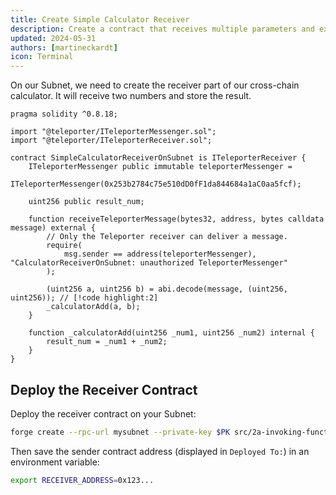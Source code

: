 ```yaml
---
title: Create Simple Calculator Receiver
description: Create a contract that receives multiple parameters and execute a function
updated: 2024-05-31
authors: [martineckardt]
icon: Terminal
---
```


On our Subnet, we need to create the receiver part of our cross-chain calculator. It will receive two numbers and store the result. 

```solidity title="src/02a-encoding-multiple-paramters/SimpleCalculatorReceiverOnSubnet.sol"
pragma solidity ^0.8.18;

import "@teleporter/ITeleporterMessenger.sol";
import "@teleporter/ITeleporterReceiver.sol";

contract SimpleCalculatorReceiverOnSubnet is ITeleporterReceiver {
    ITeleporterMessenger public immutable teleporterMessenger =
        ITeleporterMessenger(0x253b2784c75e510dD0fF1da844684a1aC0aa5fcf);

    uint256 public result_num;

    function receiveTeleporterMessage(bytes32, address, bytes calldata message) external {
        // Only the Teleporter receiver can deliver a message.
        require(
            msg.sender == address(teleporterMessenger), "CalculatorReceiverOnSubnet: unauthorized TeleporterMessenger"
        );

        (uint256 a, uint256 b) = abi.decode(message, (uint256, uint256)); // [!code highlight:2]
        _calculatorAdd(a, b);
    }

    function _calculatorAdd(uint256 _num1, uint256 _num2) internal {
        result_num = _num1 + _num2;
    }
}

```

## Deploy the Receiver Contract

Deploy the receiver contract on your Subnet:

```bash
forge create --rpc-url mysubnet --private-key $PK src/2a-invoking-functions/SimpleCalculatorReceiverOnSubnet.sol:SimpleCalculatorReceiverOnSubnet
```

Then save the sender contract address (displayed in `Deployed To:`) in an environment variable:

```bash
export RECEIVER_ADDRESS=0x123...
```
